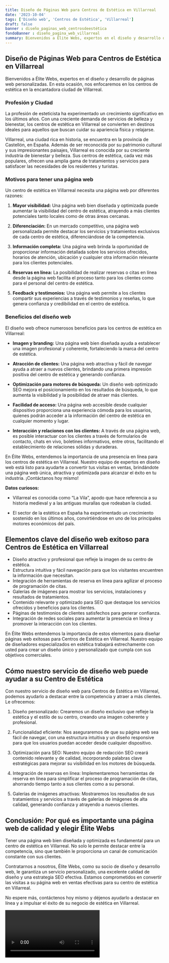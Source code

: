 ```yaml
---
title: Diseño de Páginas Web para Centros de Estética en Villarreal
date: '2023-10-04'
tags: ['Diseño web', 'Centros de Estética', 'Villarreal']
draft: false
banner : diseño_paginas_web_centrosdeestética
fondoBanner : diseño_pagina_web_villarreal
summary: Bienvenidos a Élite Webs, expertos en el diseño y desarrollo de páginas web personalizadas. En esta ocasión, nos enfocaremos en los centros de estética en la encantadora ciudad de Villarreal.
---
```


## Diseño de Páginas Web para Centros de Estética en Villarreal

Bienvenidos a Élite Webs, expertos en el diseño y desarrollo de páginas web personalizadas. En esta ocasión, nos enfocaremos en los centros de estética en la encantadora ciudad de Villarreal.

### Profesión y Ciudad

La profesión de esteticista ha experimentado un crecimiento significativo en los últimos años. Con una creciente demanda de servicios de belleza y bienestar, los centros de estética en Villarreal se convierten en destinos ideales para aquellos que buscan cuidar su apariencia física y relajarse.

Villarreal, una ciudad rica en historia, se encuentra en la provincia de Castellón, en España. Además de ser reconocida por su patrimonio cultural y sus impresionantes paisajes, Villarreal es conocida por su creciente industria de bienestar y belleza. Sus centros de estética, cada vez más populares, ofrecen una amplia gama de tratamientos y servicios para satisfacer las necesidades de los residentes y turistas.

### Motivos para tener una página web

Un centro de estética en Villarreal necesita una página web por diferentes razones:

1. **Mayor visibilidad:** Una página web bien diseñada y optimizada puede aumentar la visibilidad del centro de estética, atrayendo a más clientes potenciales tanto locales como de otras áreas cercanas.

2. **Diferenciación:** En un mercado competitivo, una página web personalizada permite destacar los servicios y tratamientos exclusivos de cada centro de estética, diferenciándose de la competencia.

3. **Información completa:** Una página web brinda la oportunidad de proporcionar información detallada sobre los servicios ofrecidos, horarios de atención, ubicación y cualquier otra información relevante para los clientes potenciales.

4. **Reservas en línea:** La posibilidad de realizar reservas o citas en línea desde la página web facilita el proceso tanto para los clientes como para el personal del centro de estética.

5. **Feedback y testimonios:** Una página web permite a los clientes compartir sus experiencias a través de testimonios y reseñas, lo que genera confianza y credibilidad en el centro de estética.

### Beneficios del diseño web

El diseño web ofrece numerosos beneficios para los centros de estética en Villarreal:

- **Imagen y branding:** Una página web bien diseñada ayuda a establecer una imagen profesional y coherente, fortaleciendo la marca del centro de estética.

- **Atracción de clientes:** Una página web atractiva y fácil de navegar ayuda a atraer a nuevos clientes, brindando una primera impresión positiva del centro de estética y generando confianza.

- **Optimización para motores de búsqueda:** Un diseño web optimizado SEO mejora el posicionamiento en los resultados de búsqueda, lo que aumenta la visibilidad y la posibilidad de atraer más clientes.

- **Facilidad de acceso:** Una página web accesible desde cualquier dispositivo proporciona una experiencia cómoda para los usuarios, quienes podrán acceder a la información del centro de estética en cualquier momento y lugar.

- **Interacción y relaciones con los clientes:** A través de una página web, es posible interactuar con los clientes a través de formularios de contacto, chats en vivo, boletines informativos, entre otros, facilitando el establecimiento de relaciones sólidas y duraderas.

En Élite Webs, entendemos la importancia de una presencia en línea para los centros de estética en Villarreal. Nuestro equipo de expertos en diseño web está listo para ayudarte a convertir tus visitas en ventas, brindándote una página web única, atractiva y optimizada para alcanzar el éxito en tu industria. ¡Contáctanos hoy mismo!

**Datos curiosos:**

- Villarreal es conocida como “La Vila”, apodo que hace referencia a su historia medieval y a las antiguas murallas que rodeaban la ciudad.

- El sector de la estética en España ha experimentado un crecimiento sostenido en los últimos años, convirtiéndose en uno de los principales motores económicos del país.

<GifSeo />

<Cta />

## Elementos clave del diseño web exitoso para Centros de Estética en Villarreal

- Diseño atractivo y profesional que refleje la imagen de su centro de estética.
- Estructura intuitiva y fácil navegación para que los visitantes encuentren la información que necesitan.
- Integración de herramientas de reserva en línea para agilizar el proceso de programación de citas.
- Galerías de imágenes para mostrar los servicios, instalaciones y resultados de tratamientos.
- Contenido relevante y optimizado para SEO que destaque los servicios ofrecidos y beneficios para los clientes.
- Páginas de testimonios de clientes satisfechos para generar confianza.
- Integración de redes sociales para aumentar la presencia en línea y promover la interacción con los clientes.

En Élite Webs entendemos la importancia de estos elementos para diseñar páginas web exitosas para Centros de Estética en Villarreal. Nuestro equipo de diseñadores especializados en estética trabajará estrechamente con usted para crear un diseño único y personalizado que cumpla con sus objetivos comerciales.

## Cómo nuestro servicio de diseño web puede ayudar a su Centro de Estética

Con nuestro servicio de diseño web para Centros de Estética en Villarreal, podemos ayudarlo a destacar entre la competencia y atraer a más clientes. Le ofrecemos:

1. Diseño personalizado: Crearemos un diseño exclusivo que refleje la estética y el estilo de su centro, creando una imagen coherente y profesional.

2. Funcionalidad eficiente: Nos aseguraremos de que su página web sea fácil de navegar, con una estructura intuitiva y un diseño responsive para que los usuarios puedan acceder desde cualquier dispositivo.

3. Optimización para SEO: Nuestro equipo de redacción SEO creará contenido relevante y de calidad, incorporando palabras clave estratégicas para mejorar su visibilidad en los motores de búsqueda.

4. Integración de reservas en línea: Implementaremos herramientas de reserva en línea para simplificar el proceso de programación de citas, ahorrando tiempo tanto a sus clientes como a su personal.

5. Galerías de imágenes atractivas: Mostraremos los resultados de sus tratamientos y servicios a través de galerías de imágenes de alta calidad, generando confianza y atrayendo a nuevos clientes.

## Conclusión: Por qué es importante una página web de calidad y elegir Élite Webs

Tener una página web bien diseñada y optimizada es fundamental para un centro de estética en Villarreal. No solo le permite destacar entre la competencia, sino que también le proporciona un canal de comunicación constante con sus clientes.

Contratarnos a nosotros, Élite Webs, como su socio de diseño y desarrollo web, le garantiza un servicio personalizado, una excelente calidad de diseño y una estrategia SEO efectiva. Estamos comprometidos en convertir las visitas a su página web en ventas efectivas para su centro de estética en Villarreal.

No espere más, contáctenos hoy mismo y déjenos ayudarlo a destacar en línea y a impulsar el éxito de su negocio de estética en Villarreal.

<Video />

<CtaBot job='Centros de Estética' city='Villarreal'/>

<Gmaps query='Villarreal+españa+maps' />